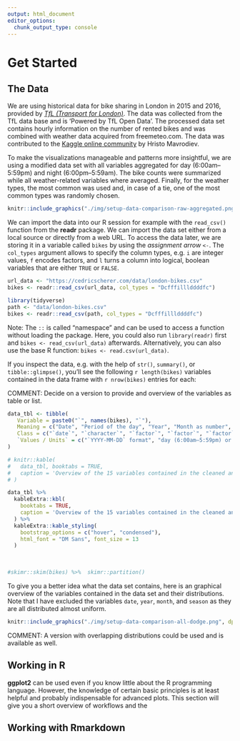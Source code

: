 ```yaml
---
output: html_document
editor_options: 
  chunk_output_type: console
---
```


# Get Started {#get-started}

## The Data {#data}

We are using historical data for bike sharing in London in 2015 and 2016, provided by [*TfL (Transport for London)*](https://tfl.gov.uk/modes/cycling/santander-cycles). The data was collected from the TfL data base and is 'Powered by TfL Open Data'. The processed data set contains hourly information on the number of rented bikes and was combined with weather data acquired from freemeteo.com. The data was contributed to the [Kaggle online community](https://www.kaggle.com/hmavrodiev/london-bike-sharing-dataset) by Hristo Mavrodiev.

To make the visualizations manageable and patterns more insightful, we are using a modified data set with all variables aggregated for day (6:00am--5:59pm) and night (6:00pm--5:59am). The bike counts were summarized while all weather-related variables where averaged. Finally, for the weather types, the most common was used and, in case of a tie, one of the most common types was randomly chosen.

```r
knitr::include_graphics("./img/setup-data-comparison-raw-aggregated.png", dpi = NA)
```

We can import the data into our R session for example with the `read_csv()` function from the **readr** package. We can import the data set either from a local source or directly from a web URL. To access the data later, we are storing it in a variable called `bikes` by using the *assignment arrow* `<-`. The `col_types` argument allows to specify the column types, e.g. `i` are integer values, `f` encodes factors, and `l` turns a column into logical, boolean variables that are either `TRUE` or `FALSE`.

```r
url_data <- "https://cedricscherer.com/data/london-bikes.csv"
bikes <- readr::read_csv(url_data, col_types = "Dcfffilllddddfc")
```

```r
library(tidyverse)
path <- "data/london-bikes.csv"
bikes <- readr::read_csv(path, col_types = "Dcfffilllddddfc")
```

<p class="note">

Note: The `::` is called "namespace" and can be used to access a function without loading the package. Here, you could also run `library(readr)` first and `bikes <- read_csv(url_data)` afterwards. Alternatively, you can also use the base R function: `bikes <- read.csv(url_data)`.

</p>

If you inspect the data, e.g. with the help of `str()`, `summary()`, or `tibble::glimpse()`, you'll see the following `r length(bikes)` variables contained in the data frame with `r nrow(bikes)` entries for each:

<p class="comment">

COMMENT: Decide on a version to provide and overview of the variables as table or list.

</p>

```{=html}
<!--
* `date` — encoded as `YYY-MM-DD`
* `timeperiod` — `prenoon` (6am–12am), `afternoon` (1pm–7pm), or `night` (8pm–5am)
* `year` — either `2015` or `2016`
* `month` — `1` (January) to `12` (December)
* `season` — `0` (spring), `1` (summer), `2` (autumn), or `3` (winter)
* `count` — sum of new bikes shares
* `is_workday` — `TRUE` being a workday
* `is_weekend` — `TRUE` being a Saturday or Sunday
* `is_holiday` — `TRUE` being a official holiday in the UK
* `temp` — average air temperature in °C
* `temp_feel` — feels like temperature in °C
* `humidity` — average humidity in % (0–100)
* `wind_speed` — average wind speeds in km/h
* `weather_code` — encoded as number
* `weather_type` — encoded as category
<br> -->
```
```r
data_tbl <- tibble(
   Variable = paste0("`", names(bikes), "`"),
   Meaning = c("Date", "Period of the day", "Year", "Month as number", "Season as number", "Bike count", "Is workday?", "Is weekend?", "Is holiday?", "Air temperature", "Feels like temperature", "Humidity", "Wind speed", "Weather type as code", "Weather type as category"),
   Class = c("`date`", "`character`", "`factor`", "`factor`", "`factor`", "`integer`", "`logical`", "`logical`", "`logical`", "`double`", "`double`", "`double`", "`double`", "`factor`", "`character`"),
   `Values / Units` = c("`YYYY-MM-DD` format", "day (6:00am–5:59pm) or night (6:00pm–5:59am)", "`2015` or `2016`", "`1` (January) to `12` (December)", "`0` (spring), `1` (summer), `2` (autumn), or `3` (winter)", "sum of bikes rented", "`TRUE` being Monday to Friday", "`TRUE` being Saturday or Sunday", "`TRUE` being an official holiday in the UK", "average in degree Celsius", "average in degree Celsius", "average in percentage (0-100)", "average in kilometres per hour", "most common type", "most common type")
)

# knitr::kable(
#   data_tbl, booktabs = TRUE,
#   caption = 'Overview of the 15 variables contained in the cleaned and aggregated bike sharing data set.'
# )

data_tbl %>% 
  kableExtra::kbl(
    booktabs = TRUE,
    caption = 'Overview of the 15 variables contained in the cleaned and aggregated bike sharing data set.'
  ) %>%
  kableExtra::kable_styling(
    bootstrap_options = c("hover", "condensed"), 
    html_font = "DM Sans", font_size = 13
  )
```

<br>

```r
#skimr::skim(bikes) %>%  skimr::partition()
```

To give you a better idea what the data set contains, here is an graphical overview of the variables contained in the data set and their distributions. Note that I have excluded the variables `date`, `year`, `month`, and `season` as they are all distributed almost uniform.

```r
knitr::include_graphics("./img/setup-data-comparison-all-dodge.png", dpi = NA)
```

<p class="comment">

COMMENT: A version with overlapping distributions could be used and is available as well.

</p>


## Working in R {#rstats}

**ggplot2** can be used even if you know little about the R programming language. However, the knowledge of certain basic principles is at least helpful and probably indispensable for advanced plots. This section will give you a short overview of workflows and the 


## Working with Rmarkdown {#rmarkdown}






